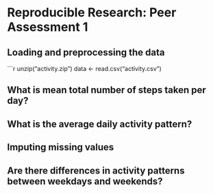 # Reproducible Research: Peer Assessment 1


## Loading and preprocessing the data
```r
unzip("activity.zip")
data <- read.csv("activity.csv")


## What is mean total number of steps taken per day?



## What is the average daily activity pattern?



## Imputing missing values



## Are there differences in activity patterns between weekdays and weekends?
